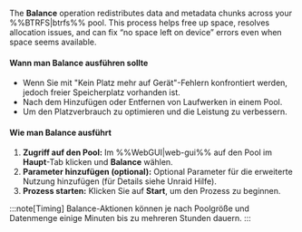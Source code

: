 The **Balance** operation redistributes data and metadata chunks across your %%BTRFS|btrfs%% pool. This process helps free up space, resolves allocation issues, and can fix “no space left on device” errors even when space seems available.

<h4>Wann man Balance ausführen sollte</h4>

- Wenn Sie mit "Kein Platz mehr auf Gerät"-Fehlern konfrontiert werden, jedoch freier Speicherplatz vorhanden ist.
- Nach dem Hinzufügen oder Entfernen von Laufwerken in einem Pool.
- Um den Platzverbrauch zu optimieren und die Leistung zu verbessern.

<h4>Wie man Balance ausführt</h4>

1. **Zugriff auf den Pool:** Im %%WebGUI|web-gui%% auf den Pool im **Haupt**-Tab klicken und **Balance** wählen.
2. **Parameter hinzufügen (optional):** Optional Parameter für die erweiterte Nutzung hinzufügen (für Details siehe Unraid Hilfe).
3. **Prozess starten:** Klicken Sie auf **Start**, um den Prozess zu beginnen.

:::note[Timing]
Balance-Aktionen können je nach Poolgröße und Datenmenge einige Minuten bis zu mehreren Stunden dauern.
:::
